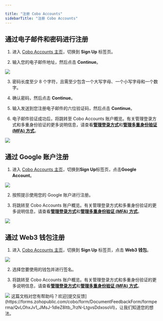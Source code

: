 ```yaml
---

title: "注册 Cobo Accounts"
sidebarTitle: "注册 Cobo Accounts"
---
```

## 通过电子邮件和密码进行注册

1. 进入 [Cobo Accounts 主页](https://accounts.cobo.com/)，切换到 **Sign Up** 标签页。

2. 输入您的电子邮件地址，然后点击 **Continue**。

<img src="/cn/images/cobo-accounts/mLmux5N6lIagFO8CxPmbvSCyEGL7w8RcN1UhLSu_afDz1KAEZrQ95Q-JeRA5oaPtWWY0RUZHH1YWcZqSberce8r_XgTaxyWdjHcl3J5xG2YFQQdZmLCECK1o8QQM_80B_Gn9PW55zXc8m-khYztVe8Q.png" className="screenshot_modal"/>

3. 密码长度至少 8 个字符，且需至少包含一个大写字母、一个小写字母和一个数字。

4. 确认密码，然后点击 **Continue**。

5. 输入发送到您注册电子邮件的六位验证码，然后点击 **Continue**。

6. 电子邮件验证成功后，将跳转至 Cobo Accounts 账户概览。有关管理登录方式和多重身份验证的更多说明信息，请查看[**管理登录方式**](/cn/accounts/add-passkey-as-login-method)和[**管理多重身份验证 (MFA) 方式**](/cn/accounts/reset-google-authenticator)。

<img src="/cn/images/cobo-accounts/lmj06pNK0IJPiSdTVKbGmNoeMQ-4mlCwbxTAhgxbHFOVAg1OJUznbSp6Tofbykm1MQBA1EVZaVctKyfBYheE-8TZfe8UkZ41dwO6nx6F9-vVYl5BQeO-P3u-yOaniN6p5_uw1Y91dSNosfu-zKCT3ko.svg" className="screenshot_full_screen"/>


## 通过 Google 账户注册

1. 进入 [Cobo Accounts 主页](https://accounts.cobo.com/)，切换到**Sign Up**标签页，点击**Google Account**。

<img src="/cn/images/cobo-accounts/mLmux5N6lIagFO8CxPmbvSCyEGL7w8RcN1UhLSu_afDz1KAEZrQ95Q-JeRA5oaPtWWY0RUZHH1YWcZqSberce8r_XgTaxyWdjHcl3J5xG2YFQQdZmLCECK1o8QQM_80B_Gn9PW55zXc8m-khYztVe8Q.png" className="screenshot_modal"/>

2. 按照提示使用您的 Google 账户进行注册。

3. 将跳转至 Cobo Accounts 账户概览。有关管理登录方式和多重身份验证的更多说明信息，请查看[**管理登录方式**](/cn/accounts/add-passkey-as-login-method)和[**管理多重身份验证 (MFA) 方式**](/cn/accounts/reset-google-authenticator)。

<img src="/cn/images/cobo-accounts/lmj06pNK0IJPiSdTVKbGmNoeMQ-4mlCwbxTAhgxbHFOVAg1OJUznbSp6Tofbykm1MQBA1EVZaVctKyfBYheE-8TZfe8UkZ41dwO6nx6F9-vVYl5BQeO-P3u-yOaniN6p5_uw1Y91dSNosfu-zKCT3ko.svg" className="screenshot_full_screen"/>

## 通过 Web3 钱包注册

1. 进入 [Cobo Accounts 主页](https://accounts.cobo.com/)，切换到 **Sign Up** 标签页，点击 **Web3 钱包**。

<img src="/cn/images/cobo-accounts/mLmux5N6lIagFO8CxPmbvSCyEGL7w8RcN1UhLSu_afDz1KAEZrQ95Q-JeRA5oaPtWWY0RUZHH1YWcZqSberce8r_XgTaxyWdjHcl3J5xG2YFQQdZmLCECK1o8QQM_80B_Gn9PW55zXc8m-khYztVe8Q.png" className="screenshot_modal"/>

2. 选择您要使用的钱包并进行签名。

3. 将跳转至 Cobo Accounts 账户概览。有关管理登录方式和多重身份验证的更多说明信息，请查看[**管理登录方式**](/cn/accounts/add-passkey-as-login-method)和[**管理多重身份验证 (MFA) 方式**](/cn/accounts/reset-google-authenticator)。

<img src="/cn/images/cobo-accounts/lmj06pNK0IJPiSdTVKbGmNoeMQ-4mlCwbxTAhgxbHFOVAg1OJUznbSp6Tofbykm1MQBA1EVZaVctKyfBYheE-8TZfe8UkZ41dwO6nx6F9-vVYl5BQeO-P3u-yOaniN6p5_uw1Y91dSNosfu-zKCT3ko.svg" className="screenshot_full_screen"/>
<Tip>这篇文档对您有帮助吗？欢迎[提交反馈](https://forms.zohopublic.com/cobo/form/DocumentFeedbackForm/formperma/QvLOhxJv1_JMsJ-1dleZ8Itb_7rzN-LtgvsDdxosoVI)，让我们知道您的想法。</Tip>